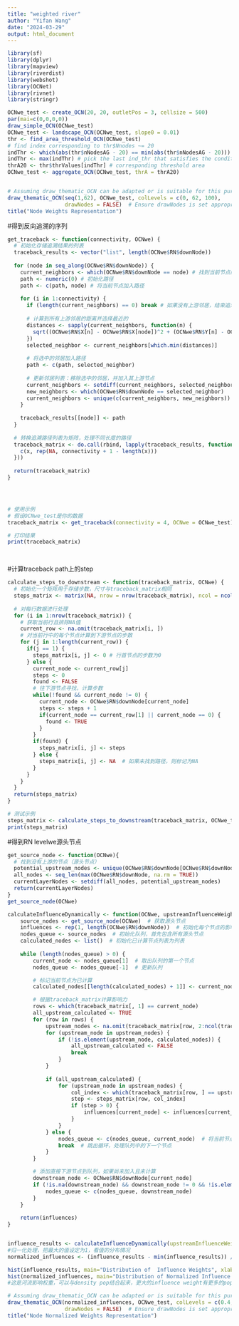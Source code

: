 ---
title: "weighted river"
author: "Yifan Wang"
date: "2024-03-29"
output: html_document
---




```{r }
library(sf)
library(dplyr)
library(mapview)
library(riverdist)
library(webshot)
library(OCNet)
library(rivnet)
library(stringr)

OCNwe_test <- create_OCN(20, 20, outletPos = 3, cellsize = 500)
par(mai=c(0,0,0,0))
draw_simple_OCN(OCNwe_test)
OCNwe_test <- landscape_OCN(OCNwe_test, slope0 = 0.01)
thr <- find_area_threshold_OCN(OCNwe_test)
# find index corresponding to thr$Nnodes ~= 20
indThr <- which(abs(thr$nNodesAG - 20) == min(abs(thr$nNodesAG - 20)))
indThr <- max(indThr) # pick the last ind_thr that satisfies the condition above
thrA20 <- thr$thrValues[indThr] # corresponding threshold area
OCNwe_test <- aggregate_OCN(OCNwe_test, thrA = thrA20)


# Assuming draw_thematic_OCN can be adapted or is suitable for this purpose
draw_thematic_OCN(seq(1,62), OCNwe_test, colLevels = c(0, 62, 100),
                  drawNodes = FALSE)  # Ensure drawNodes is set appropriately
title("Node Weights Representation")
```

#得到反向追溯的序列
```{r}
get_traceback <- function(connectivity, OCNwe) {
  # 初始化存储追溯结果的列表
  traceback_results <- vector("list", length(OCNwe$RN$downNode))
  
  for (node in seq_along(OCNwe$RN$downNode)) {
    current_neighbors <- which(OCNwe$RN$downNode == node) # 找到当前节点的所有直接上游邻居
    path <- numeric(0) # 初始化路径
    path <- c(path, node) # 将当前节点加入路径
    
    for (i in 1:connectivity) {
      if (length(current_neighbors) == 0) break # 如果没有上游邻居，结束追溯
      
      # 计算到所有上游邻居的距离并选择最近的
      distances <- sapply(current_neighbors, function(n) {
        sqrt((OCNwe$RN$X[n] - OCNwe$RN$X[node])^2 + (OCNwe$RN$Y[n] - OCNwe$RN$Y[node])^2)
      })
      selected_neighbor <- current_neighbors[which.min(distances)]
      
      # 将选中的邻居加入路径
      path <- c(path, selected_neighbor)
      
      # 更新邻居列表：移除选中的邻居，并加入其上游节点
      current_neighbors <- setdiff(current_neighbors, selected_neighbor)
      new_neighbors <- which(OCNwe$RN$downNode == selected_neighbor)
      current_neighbors <- unique(c(current_neighbors, new_neighbors))
    }
    
    traceback_results[[node]] <- path
  }
  
  # 转换追溯路径列表为矩阵，处理不同长度的路径
  traceback_matrix <- do.call(rbind, lapply(traceback_results, function(x) {
    c(x, rep(NA, connectivity + 1 - length(x)))
  }))
  
  return(traceback_matrix)
}




# 使用示例
# 假设OCNwe_test是你的数据
traceback_matrix <- get_traceback(connectivity = 4, OCNwe = OCNwe_test)

# 打印结果
print(traceback_matrix)




```
#计算traceback path上的step
```{r}
calculate_steps_to_downstream <- function(traceback_matrix, OCNwe) {
  # 初始化一个矩阵用于存储步数，尺寸与traceback_matrix相同
  steps_matrix <- matrix(NA, nrow = nrow(traceback_matrix), ncol = ncol(traceback_matrix))
  
  # 对每行数据进行处理
  for (i in 1:nrow(traceback_matrix)) {
    # 获取当前行且排除NA值
    current_row <- na.omit(traceback_matrix[i, ])
    # 对当前行中的每个节点计算到下游节点的步数
    for (j in 1:length(current_row)) {
      if(j == 1) {
        steps_matrix[i, j] <- 0 # 行首节点的步数为0
      } else {
        current_node <- current_row[j]
        steps <- 0
        found <- FALSE
        # 往下游节点寻找，计算步数
        while(!found && current_node != 0) {
          current_node <- OCNwe$RN$downNode[current_node]
          steps <- steps + 1
          if(current_node == current_row[1] || current_node == 0) {
            found <- TRUE
          }
        }
        if(found) {
          steps_matrix[i, j] <- steps
        } else {
          steps_matrix[i, j] <- NA  # 如果未找到路径，则标记为NA
        }
      }
    }
  }
  return(steps_matrix)
}

# 测试示例
steps_matrix <- calculate_steps_to_downstream(traceback_matrix, OCNwe_test)
print(steps_matrix)
```
#得到RN levelwe源头节点
```{r}
get_source_node <- function(OCNwe){
  # 找到没有上游的节点（源头节点）
  potential_upstream_nodes <- unique(OCNwe$RN$downNode[OCNwe$RN$downNode != 0])
  all_nodes <- seq_len(max(OCNwe$RN$downNode, na.rm = TRUE))
  currentLayerNodes <- setdiff(all_nodes, potential_upstream_nodes)
  return(currentLayerNodes)
}
get_source_node(OCNwe)
```
```{r}

calculateInfluenceDynamically <- function(OCNwe, upstreamInfluenceWeight, traceback_matrix, steps_matrix) {
    source_nodes <- get_source_node(OCNwe)  # 获取源头节点
    influences <- rep(1, length(OCNwe$RN$downNode))  # 初始化每个节点的影响力为1
    nodes_queue <- source_nodes  # 初始化队列，首先包含所有源头节点
    calculated_nodes <- list()  # 初始化已计算节点列表为列表
    
    while (length(nodes_queue) > 0) {
        current_node <- nodes_queue[1]  # 取出队列的第一个节点
        nodes_queue <- nodes_queue[-1]  # 更新队列

        # 标记当前节点为已计算
        calculated_nodes[[length(calculated_nodes) + 1]] <- current_node

        # 根据traceback_matrix计算影响力
        rows <- which(traceback_matrix[, 1] == current_node)
        all_upstream_calculated <- TRUE
        for (row in rows) {
            upstream_nodes <- na.omit(traceback_matrix[row, 2:ncol(traceback_matrix)])  # 获取所有上游节点
            for (upstream_node in upstream_nodes) {
                if (!is.element(upstream_node, calculated_nodes)) {
                    all_upstream_calculated <- FALSE
                    break
                }
            }
            
            if (all_upstream_calculated) {
                for (upstream_node in upstream_nodes) {
                    col_index <- which(traceback_matrix[row, ] == upstream_node)  # 找到上游节点对应的列
                    step <- steps_matrix[row, col_index]
                    if (step > 0) {
                        influences[current_node] <- influences[current_node] + influences[upstream_node] * (upstreamInfluenceWeight ^ step)
                    }
                }
            } else {
                nodes_queue <- c(nodes_queue, current_node)  # 将当前节点重新加入队列以便后续再次尝试计算
                break  # 跳出循环，处理队列中的下一个节点
            }
        }

        # 添加直接下游节点到队列，如果尚未加入且未计算
        downstream_node <- OCNwe$RN$downNode[current_node]
        if (!is.na(downstream_node) && downstream_node != 0 && !is.element(downstream_node, calculated_nodes) && !downstream_node %in% nodes_queue) {
            nodes_queue <- c(nodes_queue, downstream_node)
        }
    }
    
    return(influences)
}


influence_results <- calculateInfluenceDynamically(upstreamInfluenceWeight=0.5, OCNwe_test,traceback_matrix, steps_matrix)
#归一化处理，把最大的值设定为1，看值的分布情况
normalized_influences <- (influence_results - min(influence_results)) / (max(influence_results) - min(influence_results))

hist(influence_results, main="Distribution of  Influence Weights", xlab=" Influence Weight", breaks=20)
hist(normalized_influences, main="Distribution of Normalized Influence Weights", xlab="Normalized Influence Weight", breaks=20)
#这是河流影响权重，可以与density pop结合起来，更大的influence weight有更多的pop

# Assuming draw_thematic_OCN can be adapted or is suitable for this purpose
draw_thematic_OCN(normalized_influences, OCNwe_test, colLevels = c(0.4, max(normalized_influences), 100),
                  drawNodes = FALSE)  # Ensure drawNodes is set appropriately
title("Node Normalized Weights Representation")
```

